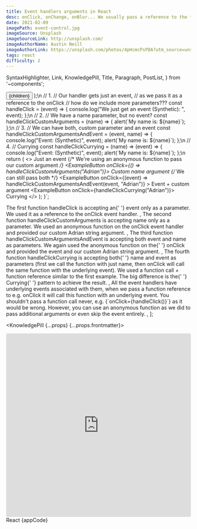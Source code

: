 ```yaml
---
title: Event handlers arguments in React
desc: onClick, onChange, onBlur... We usually pass a reference to the function handler but how do we add more arguments instead of just the event itself?
date: 2021-02-09
imagePath: event-control.jpg
imageSource: Unsplash
imageSourceLink: http://unsplash.com/
imageAuthorName: Austin Neill
imageAuthorLink: https://unsplash.com/photos/4pHcmcPsP8A?utm_source=unsplash&utm_medium=referral&utm_content=creditShareLink
tags: react
difficulty: 2
---
```


  SyntaxHighlighter,
  Link,
  KnowledgePill,
  Title,
  Paragraph,
  PostList,
} from '~components';

  <button onClick={onClick}>{children}</button>
);\n
  // 1.
  // Our handler gets just an event,
  // as we pass it as a reference to the onClick
  // how do we include more parameters???
  const handleClick = (event) => {
    console.log("We just get an event (Synthetic): ", event);
  };\n
  // 2.
  // We have a name parameter, but no event?
  const handleClickCustomArguments = (name) => {
    alert(\`My name is: \${name}\`);
  };\n
  // 3.
  // We can have both, custom parameter and an event
  const handleClickCustomArgumentsAndEvent = (event, name) => {
    console.log("Event: (Synthetic)", event);
    alert(\`My name is: \${name}\`);
  };\n
  // 4.
  // Currying
  const handleClickCurrying = (name) => (event) => {
    console.log("Event: (Synthetic)", event);
    alert(\`My name is: \${name}\`);
  };\n
  return (
    <>
      <ExampleButton onClick={handleClick}>Just an event</ExampleButton>
      {/* We're using an anonymous function to pass our custom argument */}
      <ExampleButton onClick={() => handleClickCustomArguments("Adrian")}>
        Custom name argument
      </ExampleButton>
      {/* We can still pass both */}
      <ExampleButton
        onClick={(event) => handleClickCustomArgumentsAndEvent(event, "Adrian")}
      >
        Event + custom argument
      </ExampleButton>
      <ExampleButton onClick={handleClickCurrying("Adrian")}>
        Currying
      </ExampleButton>
    </>
  );
}`;

  <Text>
    The first function <Text code>handleClick</Text> is accepting an{' '}
    <Text code>event</Text> only as a parameter. We used it as a reference to
    the <Text code>onClick</Text> event handler.
  </Text>,
  <Text>
    The second function <Text code>handleClickCustomArguments</Text> is
    accepting <Text code>name</Text> only as a parameter. We used an anonymous
    function on the <Text code>onClick</Text> event handler and provided our
    custom <Text code>Adrian</Text> string argument.
  </Text>,
  <Text>
    The third function <Text code>handleClickCustomArgumentsAndEvent</Text> is
    accepting both <Text code>event</Text> and <Text code>name</Text> as
    parameters. We again used the anonymous function on the{' '}
    <Text code>onClick</Text> and provided the <Text code>event</Text> and our
    custom <Text code>Adrian</Text> string argument.
  </Text>,
  <Text>
    The fourth function <Text code>handleClickCurrying</Text> is accepting both{' '}
    <Text code>name</Text> and <Text code>event</Text> as parameters (first we
    call the function with just name, then <Text code>onClick</Text> will call
    the same function with the underlying event). We used a function call +
    function reference similar to the first example. The big difference is the{' '}
    <Link href="https://javascript.info/currying-partials">Currying</Link>{' '}
    pattern to achieve the result.
  </Text>,
  <Text>
    All the event handlers have underlying events associated with them, when we
    pass a function reference to e.g. <Text code>onClick</Text> it will call
    this function with an underlying event. You shouldn't pass a function call
    never, e.g. <Text code>{`onClick={handleClick()}`}</Text> as it would be
    wrong. However, you can use an anonymous function as we did to pass
    additional arguments or even skip the event entirely.
  </Text>,
];

<KnowledgePill {...props} {...props.frontmatter}>
  <Title level={4} transform="none">
    Preview
  </Title>
  <Paragraph>
    <iframe
      src="https://codesandbox.io/embed/friendly-lederberg-tsxsv?fontsize=14&hidenavigation=1&theme=dark"
      style="width:100%; height:500px; border:0; border-radius: 4px; overflow:hidden;"
      title="friendly-lederberg-tsxsv"
      allow="accelerometer; ambient-light-sensor; camera; encrypted-media; geolocation; gyroscope; hid; microphone; midi; payment; usb; vr; xr-spatial-tracking"
      sandbox="allow-forms allow-modals allow-popups allow-presentation allow-same-origin allow-scripts"
    ></iframe>
  </Paragraph>
  <Title level={4} transform="none">
    4 ways for event handlers in React
  </Title>
  <Text size="small">React</Text>
  <SyntaxHighlighter>{appCode}</SyntaxHighlighter>
  <Title level={4} transform="none">
    Summary
  </Title>
  <PostList data={listData} />
</KnowledgePill>
